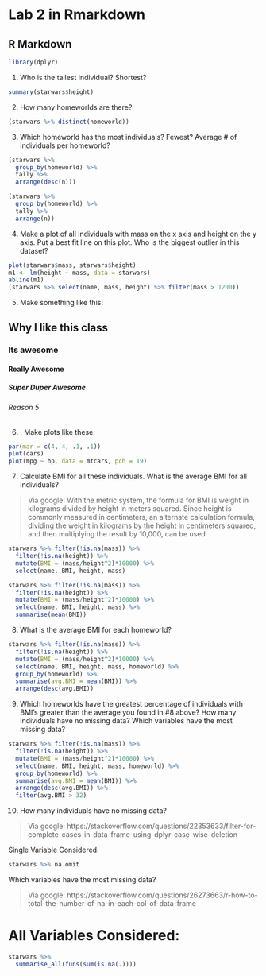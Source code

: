 # Lab 2 in Rmarkdown

## R Markdown

```r
library(dplyr)
```


1. Who is the tallest individual? Shortest?

```r
summary(starwars$height)
```

2. How many homeworlds are there?

```r
(starwars %>% distinct(homeworld))
```


3. Which homeworld has the most individuals? Fewest? Average # of individuals per homeworld?

```r
(starwars %>% 
  group_by(homeworld) %>% 
  tally %>% 
  arrange(desc(n)))

(starwars %>% 
  group_by(homeworld) %>% 
  tally %>% 
  arrange(n))
```

4. Make a plot of all individuals with mass on the x axis and height on the y axis. Put a best fit line on this plot.  Who is the biggest outlier in this dataset?

```r
plot(starwars$mass, starwars$height)
m1 <- lm(height ~ mass, data = starwars)
abline(m1)
(starwars %>% select(name, mass, height) %>% filter(mass > 1200))
```

5. Make something like this:

## Why I like this class
### Its awesome
#### Really Awesome
##### Super Duper Awesome
###### Reason 5


6. . Make plots like these:

```r
par(mar = c(4, 4, .1, .1))
plot(cars)
plot(mpg ~ hp, data = mtcars, pch = 19)
```


7. Calculate BMI for all these individuals. What is the average BMI for all individuals?

> Via google: With the metric system, the formula for BMI is weight in kilograms divided by height in meters squared. Since height is commonly measured in centimeters, an alternate calculation formula, dividing the weight in kilograms by the height in centimeters squared, and then multiplying the result by 10,000, can be used

```r
starwars %>% filter(!is.na(mass)) %>% 
  filter(!is.na(height)) %>% 
  mutate(BMI = (mass/height^2)*10000) %>% 
  select(name, BMI, height, mass) 

starwars %>% filter(!is.na(mass)) %>% 
  filter(!is.na(height)) %>% 
  mutate(BMI = (mass/height^2)*10000) %>% 
  select(name, BMI, height, mass) %>% 
  summarise(mean(BMI))

```

8. What is the average BMI for each homeworld?
    
```r
starwars %>% filter(!is.na(mass)) %>% 
  filter(!is.na(height)) %>% 
  mutate(BMI = (mass/height^2)*10000) %>% 
  select(name, BMI, height, mass, homeworld) %>% 
  group_by(homeworld) %>% 
  summarise(avg.BMI = mean(BMI)) %>% 
  arrange(desc(avg.BMI))

```
  
9. Which homeworlds have the greatest percentage of individuals with BMI’s greater than the average you found in #8 above?
    How many individuals have no missing data? Which variables have the most missing data?
    
```r
starwars %>% filter(!is.na(mass)) %>% 
  filter(!is.na(height)) %>% 
  mutate(BMI = (mass/height^2)*10000) %>% 
  select(name, BMI, height, mass, homeworld) %>% 
  group_by(homeworld) %>% 
  summarise(avg.BMI = mean(BMI)) %>% 
  arrange(desc(avg.BMI)) %>% 
  filter(avg.BMI > 32)
```
    
10. How many individuals have no missing data? 

> Via google: https://stackoverflow.com/questions/22353633/filter-for-complete-cases-in-data-frame-using-dplyr-case-wise-deletion

Single Variable Considered: 

```r

starwars %>% na.omit

```

Which variables have the most missing data?

> Via google: https://stackoverflow.com/questions/26273663/r-how-to-total-the-number-of-na-in-each-col-of-data-frame

# All Variables Considered:

```r
starwars %>%
  summarise_all(funs(sum(is.na(.))))
```




